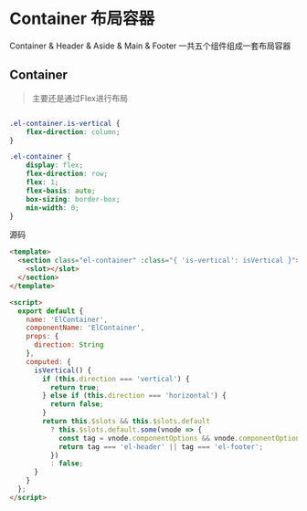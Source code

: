 
<Meta title="Element UI/组件/Basic/Container/源码(Sourcecode)"/>

# Container 布局容器

Container & Header & Aside & Main & Footer 一共五个组件组成一套布局容器


## Container

> 主要还是通过Flex进行布局


```css

.el-container.is-vertical {
    flex-direction: column;
}

.el-container {
    display: flex;
    flex-direction: row;
    flex: 1;
    flex-basis: auto;
    box-sizing: border-box;
    min-width: 0;
}

```

源码

```html
<template>
  <section class="el-container" :class="{ 'is-vertical': isVertical }">
    <slot></slot>
  </section>
</template>

<script>
  export default {
    name: 'ElContainer',
    componentName: 'ElContainer',
    props: {
      direction: String
    },
    computed: {
      isVertical() {
        if (this.direction === 'vertical') {
          return true;
        } else if (this.direction === 'horizontal') {
          return false;
        }
        return this.$slots && this.$slots.default
          ? this.$slots.default.some(vnode => {
            const tag = vnode.componentOptions && vnode.componentOptions.tag;
            return tag === 'el-header' || tag === 'el-footer';
          })
          : false;
      }
    }
  };
</script>

```